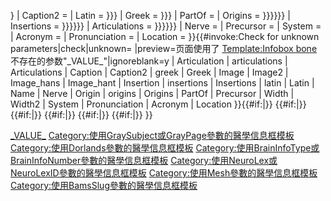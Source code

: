 {{Infobox anatomy
| type = bone
| Name = {{{Name}}}
| Image = {{{Image|}}}
| image_hans = {{{Image_hans|}}}
| image_hant = {{{Image_hant|}}}
| Width = {{{Width|}}}
| Caption = {{{Caption|}}}
| Image2 = {{{Image2|}}}
| image2_hans = {{{Image2_hans|}}}
| image2_hant = {{{Image2_hant|}}}
| Width2 = {{{Width2|{{{Width|}}}}}}
| Caption2 = {{{Caption2|}}}
| Latin = {{{Latin|{{{latin|}}}}}}
| Greek = {{{Greek|{{{greek|}}}}}}
| PartOf = {{{PartOf|}}}
| Origins = {{{Origins|{{{Origin|{{{origins|}}}}}}}}}
| Insertions = {{{Insertions|{{{Insertion|{{{insertions|}}}}}}}}}
| Articulations = {{{Articulations|{{{Articulation|{{{articulations|}}}}}}}}}
| Nerve = {{{Nerve|}}}
| Precursor = {{{Precursor|}}}
| System = {{{System|}}}
| Acronym = {{{Acronym|}}}
| Pronunciation = {{{Pronunciation|}}}
| Location = {{{Location|}}}
}}{{main other|
{{#ifeq:{{{1|♦}}}|♦||[[Category:使用過時參數的醫學信息模板|1{{PAGENAME}}]]
}}{{#invoke:Check for unknown parameters|check|unknown=[[Category:使用過時參數的醫學信息模板|_VALUE_{{PAGENAME}}]]
|preview=页面使用了 [[Template:Infobox bone]] 不存在的参数"_VALUE_"|ignoreblank=y
| Articulation | articulations | Articulations | Caption | Caption2 | greek | Greek | Image | Image2 | Image_hans | Image_hant | Insertion | insertions | Insertions | latin | Latin | Name | Nerve | Origin | origins | Origins | PartOf | Precursor | Width | Width2 | System | Pronunciation | Acronym | Location
}}{{#if:{{{GraySubject|}}}{{{GrayPage|}}}|[[Category:使用GraySubject或GrayPage參數的醫學信息框模板]]}}
{{#if:{{{Dorlands|}}}{{{DorlandsPre|}}}{{{DorlandsID|}}}{{{DorlandsSuf|}}}|[[Category:使用Dorlands參數的醫學信息框模板]]}}
{{#if:{{{BrainInfoType|}}}{{{BrainInfoNumber|}}}|[[Category:使用BrainInfoType或BrainInfoNumber參數的醫學信息框模板]]}}
{{#if:{{{NeuroLex|}}}{{{NeuroLexID|}}}|[[Category:使用NeuroLex或NeuroLexID參數的醫學信息框模板]]}}
{{#if:{{{MeshName|}}}{{{Meshname|}}}{{{MeSHname|}}}{{{MeshYear|}}}{{{MeshNumber|}}}|[[Category:使用Mesh參數的醫學信息框模板]]}}
{{#if:{{{BamsSlug|}}}|[[Category:使用BamsSlug參數的醫學信息框模板]]}}
}}<noinclude>
{{Documentation}}
</noinclude>